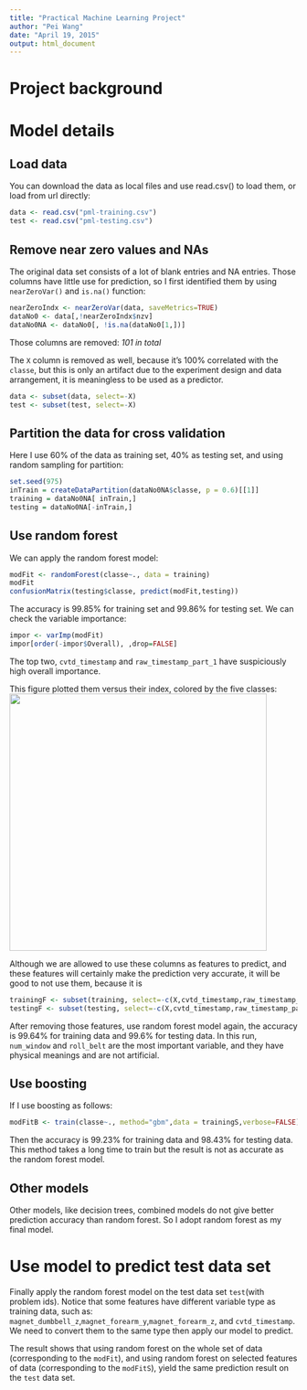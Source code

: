 ```yaml
---
title: "Practical Machine Learning Project"
author: "Pei Wang"
date: "April 19, 2015"
output: html_document
---
```


# Project background

# Model details

## Load data
You can download the data as local files and use read.csv() to load them, or load from url directly:
```r
data <- read.csv("pml-training.csv")
test <- read.csv("pml-testing.csv")
```

## Remove near zero values and NAs
The original data set consists of a lot of blank entries and NA entries. Those columns have little use for prediction, so I first identified them by using `nearZeroVar()` and `is.na()` function:

```r
nearZeroIndx <- nearZeroVar(data, saveMetrics=TRUE)
dataNo0 <- data[,!nearZeroIndx$nzv]
dataNo0NA <- dataNo0[, !is.na(dataNo0[1,])]
```

Those columns are removed:
*101 in total*

The `X` column is removed as well, because it's 100% correlated with the `classe`, but this is only an artifact due to the experiment design and data arrangement, it is meaningless to be used as a predictor.

```r
data <- subset(data, select=-X)
test <- subset(test, select=-X)
```

## Partition the data for cross validation
Here I use 60% of the data as training set, 40% as testing set, and using random sampling for partition:

```r
set.seed(975)
inTrain = createDataPartition(dataNo0NA$classe, p = 0.6)[[1]]
training = dataNo0NA[ inTrain,]
testing = dataNo0NA[-inTrain,]
```

## Use random forest 
We can apply the random forest model: 

```r
modFit <- randomForest(classe~., data = training)
modFit
confusionMatrix(testing$classe, predict(modFit,testing))
```

The accuracy is 99.85% for training set and 99.86% for testing set. We can check the variable importance:

```r
impor <- varImp(modFit)
impor[order(-impor$Overall), ,drop=FALSE]
```

The top two, `cvtd_timestamp` and `raw_timestamp_part_1` have suspiciously high overall importance. 

This figure plotted them versus their index, colored by the five classes:
<img class=center src=./fig/improper.png height=450>

Although we are allowed to use these columns as features to predict, and these features will certainly make the prediction very accurate, it will be good to not use them, because it is 

```r
trainingF <- subset(training, select=-c(X,cvtd_timestamp,raw_timestamp_part_1,raw_timestamp_part_2))
testingF <- subset(testing, select=-c(X,cvtd_timestamp,raw_timestamp_part_1,raw_timestamp_part_2))
```

After removing those features, use random forest model again, the accuracy is 99.64% for training data and 99.6% for testing data. In this run, `num_window` and `roll_belt` are the most important variable, and they have physical meanings and are not artificial.

## Use boosting
If I use boosting as follows:

```r
modFitB <- train(classe~., method="gbm",data = trainingS,verbose=FALSE)
```

Then the accuracy is 99.23% for training data and 98.43% for testing data. This method takes a long time to train but the result is not as accurate as the random forest model.

## Other models
Other models, like decision trees, combined models do not give better prediction accuracy than random forest. So I adopt random forest as my final model.

# Use model to predict test data set

Finally apply the random forest model on the test data set `test`(with problem ids). Notice that some features have different variable type as training data, such as: `magnet_dumbbell_z`,`magnet_forearm_y`,`magnet_forearm_z`, and `cvtd_timestamp`. We need to convert them to the same type then apply our model to predict. 

The result shows that using random forest on the whole set of data (corresponding to the `modFit`), and using random forest on selected features of data (corresponding to the `modFitS`), yield the same prediction result on the `test` data set. 








